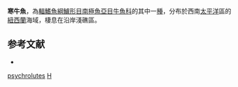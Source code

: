 {{Speciesbox
| genus = Bovichtus
| species = psychrolutes
| authority = [[Günther|Günther]], 1860
| status = NE
| status_system = 
| synonyms = *''Bovichthys psychrolutes''<br /><small>Günther, 1860</small>
}}

'''寒牛魚'''，為[[輻鰭魚綱|輻鰭魚綱]][[鱸形目|鱸形目]][[南極魚亞目|南極魚亞目]][[牛魚科|牛魚科]]的其中一[[種|種]]，分布於西南[[太平洋|太平洋]]區的[[紐西蘭|紐西蘭]]海域，棲息在沿岸淺礁區。

==参考文献==
*{{FishBase_species|genus=Bovichtus|species=psychrolutes|year=2011|month=12}}

{{Taxonbar}}

[[Category:牛魚屬|psychrolutes]]
[[Category:1860年描述的鱼类|H]]